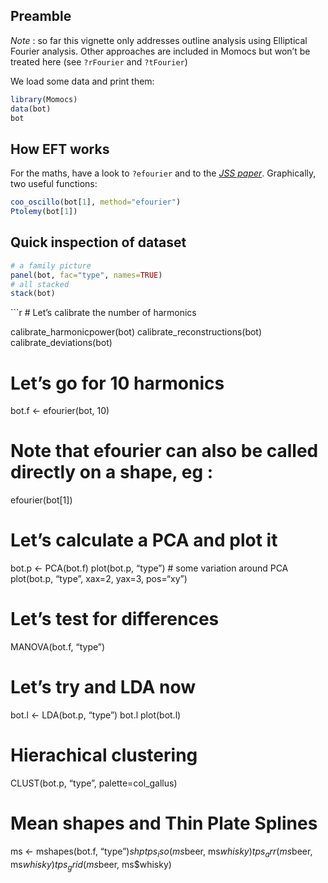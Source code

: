 <!--
%\VignetteEngine{knitr::knitr}
%\VignetteIndexEntry{Outline analysis}
-->

## Preamble
*Note* : so far this vignette only addresses outline analysis using Elliptical Fourier analysis. Other approaches are included in Momocs but won't be treated here (see `?rFourier` and `?tFourier`)

We load some data and print them:
```r
library(Momocs)
data(bot)
bot
```

## How EFT works
For the maths, have a look to `?efourier` and to the [*JSS paper*](http://www.jstatsoft.org/v56/i13). Graphically, two useful functions:
```r
coo_oscillo(bot[1], method="efourier")
Ptolemy(bot[1])
```

## Quick inspection of dataset
```r
# a family picture
panel(bot, fac="type", names=TRUE)
# all stacked
stack(bot)
````

```r
# Let's calibrate the number of harmonics

calibrate_harmonicpower(bot)
calibrate_reconstructions(bot)
calibrate_deviations(bot)

# Let's go for 10 harmonics
bot.f <- efourier(bot, 10)

# Note that efourier can also be called directly on a shape, eg :
efourier(bot[1])

# Let's calculate a PCA and plot it
bot.p <- PCA(bot.f)
plot(bot.p, "type")
# some variation around PCA
plot(bot.p, "type", xax=2, yax=3, pos="xy")

# Let's test for differences
MANOVA(bot.f, "type")

# Let's try and LDA now
bot.l <- LDA(bot.p, "type")
bot.l
plot(bot.l)

# Hierachical clustering
CLUST(bot.p, "type", palette=col_gallus)

# Mean shapes and Thin Plate Splines
ms <- mshapes(bot.f, "type")$shp
tps_iso(ms$beer, ms$whisky)
tps_arr(ms$beer, ms$whisky)
tps_grid(ms$beer, ms$whisky)


